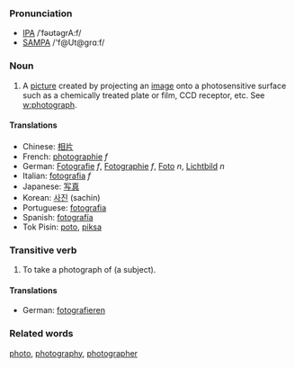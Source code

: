 ===Pronunciation===
*[[w:IPA|IPA]] /ˈfəʊtəgrA:f/
*[[w:SAMPA|SAMPA]] /'f@Ut@grɑːf/

===Noun===

# A [[picture]] created by projecting an [[image]] onto a photosensitive surface such as a chemically treated plate or film, CCD receptor, etc.  See [[w:photograph]].

====Translations====

*Chinese: [[相片]]
*French: [[photographie]] ''f''
*German: [[Fotografie]] ''f'', [[Fotographie]] ''f'', [[Foto]] ''n'', [[Lichtbild]] ''n''
*Italian: [[fotografia]] ''f''
*Japanese: [[写真]]
*Korean: [[사진]] (sachin)
*Portuguese: [[fotografia]]
*Spanish: [[fotografía]]
*Tok Pisin: [[poto]], [[piksa]]

===Transitive verb===

# To take a photograph of (a subject).

====Translations====

*German: [[fotografieren]]

===Related words===
[[photo]], [[photography]], [[photographer]]